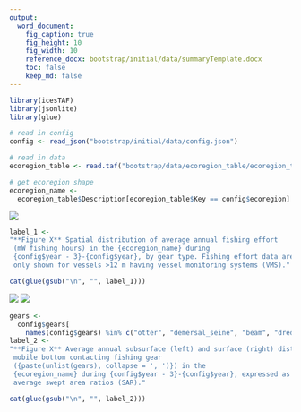 ```yaml
---
output:
  word_document:
    fig_caption: true
    fig_height: 10
    fig_width: 10
    reference_docx: bootstrap/initial/data/summaryTemplate.docx
    toc: false
    keep_md: false
---
```


```r
library(icesTAF)
library(jsonlite)
library(glue)

# read in config
config <- read_json("bootstrap/initial/data/config.json")

# read in data
ecoregion_table <- read.taf("bootstrap/data/ecoregion_table/ecoregion_table.csv")

# get ecoregion shape
ecoregion_name <-
  ecoregion_table$Description[ecoregion_table$Key == config$ecoregion]
```

![](report/effort_maps.png)

```r
label_1 <-
"**Figure X** Spatial distribution of average annual fishing effort
 (mW fishing hours) in the {ecoregion_name} during
 {config$year - 3}-{config$year}, by gear type. Fishing effort data are
 only shown for vessels >12 m having vessel monitoring systems (VMS)."

cat(glue(gsub("\n", "", label_1)))
```

![](report/subsurface_sar.png)
![](report/surface_sar.png)

```r
gears <- 
  config$gears[
    names(config$gears) %in% c("otter", "demersal_seine", "beam", "dredge")]
label_2 <-
"**Figure X** Average annual subsurface (left) and surface (right) disturbance by
 mobile bottom contacting fishing gear
 ({paste(unlist(gears), collapse = ', ')}) in the
 {ecoregion_name} during {config$year - 3}-{config$year}, expressed as
 average swept area ratios (SAR)."

cat(glue(gsub("\n", "", label_2)))
```
